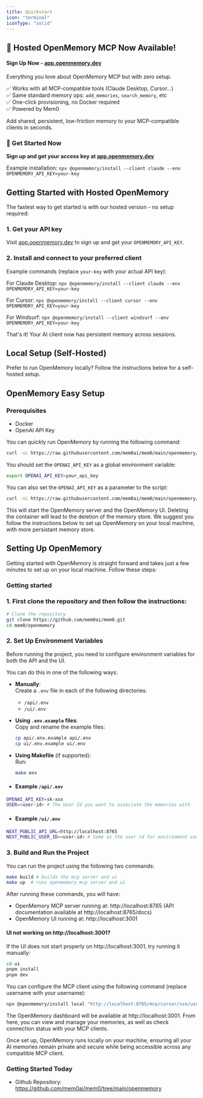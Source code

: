 ```yaml
---
title: Quickstart
icon: "terminal"
iconType: "solid"
---
```


<Snippet file="blank-notif.mdx" />

## 🚀 Hosted OpenMemory MCP Now Available!

#### Sign Up Now - [app.openmemory.dev](https://app.openmemory.dev)

Everything you love about OpenMemory MCP but with zero setup.

✅ Works with all MCP-compatible tools (Claude Desktop, Cursor...)  
✅ Same standard memory ops: `add_memories`, `search_memory`, etc  
✅ One-click provisioning, no Docker required  
✅ Powered by Mem0  

Add shared, persistent, low-friction memory to your MCP-compatible clients in seconds.

### 🌟 Get Started Now
**Sign up and get your access key at [app.openmemory.dev](https://app.openmemory.dev)**

Example installation: `npx @openmemory/install --client claude --env OPENMEMORY_API_KEY=your-key`

## Getting Started with Hosted OpenMemory

The fastest way to get started is with our hosted version - no setup required:

### 1. Get your API key
Visit [app.openmemory.dev](https://app.openmemory.dev) to sign up and get your `OPENMEMORY_API_KEY`.

### 2. Install and connect to your preferred client
Example commands (replace `your-key` with your actual API key):

For Claude Desktop: `npx @openmemory/install --client claude --env OPENMEMORY_API_KEY=your-key`

For Cursor: `npx @openmemory/install --client cursor --env OPENMEMORY_API_KEY=your-key`

For Windsurf: `npx @openmemory/install --client windsurf --env OPENMEMORY_API_KEY=your-key`

That's it! Your AI client now has persistent memory across sessions.

## Local Setup (Self-Hosted)

Prefer to run OpenMemory locally? Follow the instructions below for a self-hosted setup.

## OpenMemory Easy Setup

### Prerequisites
- Docker
- OpenAI API Key

You can quickly run OpenMemory by running the following command:

```bash
curl -sL https://raw.githubusercontent.com/mem0ai/mem0/main/openmemory/run.sh | bash
```

You should set the `OPENAI_API_KEY` as a global environment variable:

```bash
export OPENAI_API_KEY=your_api_key
```

You can also set the `OPENAI_API_KEY` as a parameter to the script:

```bash
curl -sL https://raw.githubusercontent.com/mem0ai/mem0/main/openmemory/run.sh | OPENAI_API_KEY=your_api_key bash
```

This will start the OpenMemory server and the OpenMemory UI. Deleting the container will lead to the deletion of the memory store.
We suggest you follow the instructions below to set up OpenMemory on your local machine, with more persistant memory store.

## Setting Up OpenMemory

Getting started with OpenMemory is straight forward and takes just a few minutes to set up on your local machine. Follow these steps:

### Getting started


### 1. First clone the repository and then follow the instructions:
```bash
# Clone the repository
git clone https://github.com/mem0ai/mem0.git
cd mem0/openmemory
```

### 2. Set Up Environment Variables

Before running the project, you need to configure environment variables for both the API and the UI.

You can do this in one of the following ways:

- **Manually**:  
  Create a `.env` file in each of the following directories:
  - `/api/.env`
  - `/ui/.env`

- **Using `.env.example` files**:  
  Copy and rename the example files:

  ```bash
  cp api/.env.example api/.env
  cp ui/.env.example ui/.env
  ```

 - **Using Makefile** (if supported):  
    Run:

   ```bash
   make env
   ```
- #### Example `/api/.env`

``` bash
OPENAI_API_KEY=sk-xxx
USER=<user-id> # The User Id you want to associate the memories with 
```
- #### Example `/ui/.env`

```bash
NEXT_PUBLIC_API_URL=http://localhost:8765
NEXT_PUBLIC_USER_ID=<user-id> # Same as the user id for environment variable in api
```

### 3. Build and Run the Project
You can run the project using the following two commands:
```bash
make build # builds the mcp server and ui
make up  # runs openmemory mcp server and ui
``` 

After running these commands, you will have:
- OpenMemory MCP server running at: http://localhost:8765 (API documentation available at http://localhost:8765/docs)
- OpenMemory UI running at: http://localhost:3001

#### UI not working on http://localhost:3001?

If the UI does not start properly on http://localhost:3001, try running it manually:

```bash
cd ui
pnpm install
pnpm dev
```


You can configure the MCP client using the following command (replace username with your username):

```bash
npx @openmemory/install local "http://localhost:8765/mcp/cursor/sse/username" --client cursor
```

The OpenMemory dashboard will be available at http://localhost:3001. From here, you can view and manage your memories, as well as check connection status with your MCP clients.

Once set up, OpenMemory runs locally on your machine, ensuring all your AI memories remain private and secure while being accessible across any compatible MCP client.

### Getting Started Today

- Github Repository: https://github.com/mem0ai/mem0/tree/main/openmemory

